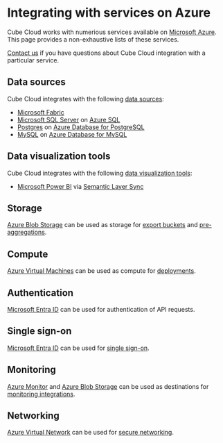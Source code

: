 # Integrating with services on Azure

Cube Cloud works with numerious services available on
[Microsoft Azure](https://azure.microsoft.com).
This page provides a non-exhaustive lists of these services.

<InfoBox>

[Contact us](https://cube.dev/contact) if you have questions about Cube Cloud integration with a particular service.

</InfoBox>

## Data sources

Cube Cloud integrates with the following [data sources](/product/configuration/data-sources):

- [Microsoft Fabric](/product/configuration/data-sources/ms-fabric)
- [Microsoft SQL Server](/product/configuration/data-sources/ms-sql) on [Azure SQL](https://azure.microsoft.com/en-us/products/azure-sql)
- [Postgres](/product/configuration/data-sources/postgres) on [Azure Database for PostgreSQL](https://azure.microsoft.com/en-us/products/postgresql/)
- [MySQL](/product/configuration/data-sources/mysql) on [Azure Database for MySQL](https://azure.microsoft.com/en-us/products/mysql/)

## Data visualization tools

Cube Cloud integrates with the following [data visualization tools](/product/configuration/visualization-tools):

- [Microsoft Power BI](https://www.microsoft.com/en-us/power-platform/products/power-bi/) via [Semantic Layer Sync](/product/apis-integrations/semantic-layer-sync)

## Storage

[Azure Blob Storage](https://azure.microsoft.com/en-us/products/storage/blobs) can be used as storage for [export buckets](/product/caching/using-pre-aggregations#export-bucket) and [pre-aggregations](/product/caching/using-pre-aggregations).

## Compute

[Azure Virtual Machines](https://azure.microsoft.com/en-gb/products/virtual-machines/) can be used as compute for [deployments](/product/deployment/cloud/deployments).

## Authentication

[Microsoft Entra ID](https://www.microsoft.com/en-us/security/business/identity-access/microsoft-entra-id) can be used for authentication of API requests.

## Single sign-on

[Microsoft Entra ID](https://www.microsoft.com/en-us/security/business/identity-access/microsoft-entra-id) can be used for [single sign-on](/product/workspace/sso/microsoft-entra-id).

## Monitoring

[Azure Monitor](https://azure.microsoft.com/en-us/products/monitor) and [Azure Blob Storage](https://azure.microsoft.com/en-us/products/storage/blobs) can be used as destinations for [monitoring integrations](/product/workspace/monitoring).

## Networking

[Azure Virtual Network](https://azure.microsoft.com/en-us/products/virtual-network) can be used for [secure networking](/product/deployment/cloud/vpc/azure).